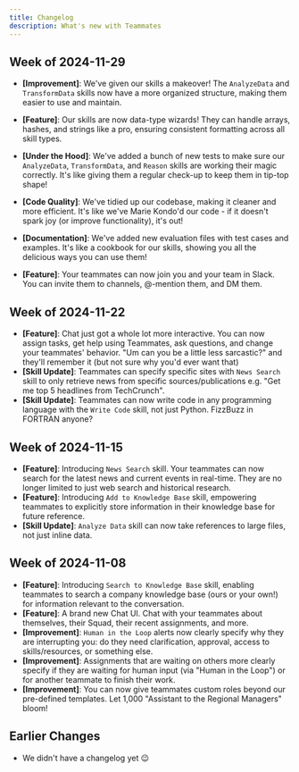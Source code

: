 ```yaml
---
title: Changelog
description: What's new with Teammates
---
```


## Week of 2024-11-29

- **[Improvement]**: We've given our skills a makeover! The `AnalyzeData` and `TransformData` skills now have a more organized structure, making them easier to use and maintain.

- **[Feature]**: Our skills are now data-type wizards! They can handle arrays, hashes, and strings like a pro, ensuring consistent formatting across all skill types.

- **[Under the Hood]**: We've added a bunch of new tests to make sure our `AnalyzeData`, `TransformData`, and `Reason` skills are working their magic correctly. It's like giving them a regular check-up to keep them in tip-top shape!

- **[Code Quality]**: We've tidied up our codebase, making it cleaner and more efficient. It's like we've Marie Kondo'd our code - if it doesn't spark joy (or improve functionality), it's out!

- **[Documentation]**: We've added new evaluation files with test cases and examples. It's like a cookbook for our skills, showing you all the delicious ways you can use them!

- **[Feature]**: Your teammates can now join you and your team in Slack. You can invite them to channels, @-mention them, and DM them.

## Week of 2024-11-22

- **[Feature]**: Chat just got a whole lot more interactive. You can now assign tasks, get help using Teammates, ask questions, and change your teammates' behavior. "Um can you be a little less sarcastic?" and they'll remember it (but not sure why you'd ever want that)
- **[Skill Update]**: Teammates can specify specific sites with `News Search` skill to only retrieve news from specific sources/publications e.g. "Get me top 5 headlines from TechCrunch".
- **[Skill Update]**: Teammates can now write code in any programming language with the `Write Code` skill, not just Python. FizzBuzz in FORTRAN anyone?

## Week of 2024-11-15

- **[Feature]**: Introducing `News Search` skill. Your teammates can now search for the latest news and current events in real-time. They are no longer limited to just web search and historical research.
- **[Feature]**: Introducing `Add to Knowledge Base` skill, empowering teammates to explicitly store information in their knowledge base for future reference.
- **[Skill Update]**: `Analyze Data` skill can now take references to large files, not just inline data.

## Week of 2024-11-08

- **[Feature]**: Introducing `Search to Knowledge Base` skill, enabling teammates to search a company knowledge base (ours or your own!) for information relevant to the conversation.
- **[Feature]**: A brand new Chat UI. Chat with your teammates about themselves, their Squad, their recent assignments, and more.
- **[Improvement]**: `Human in the Loop` alerts now clearly specify why they are interrupting you: do they need clarification, approval, access to skills/resources, or something else.
- **[Improvement]**: Assignments that are waiting on others more clearly specify if they are waiting for human input (via "Human in the Loop") or for another teammate to finish their work.
- **[Improvement]**: You can now give teammates custom roles beyond our pre-defined templates. Let 1,000 "Assistant to the Regional Managers" bloom!

## Earlier Changes

 - We didn't have a changelog yet 😉
